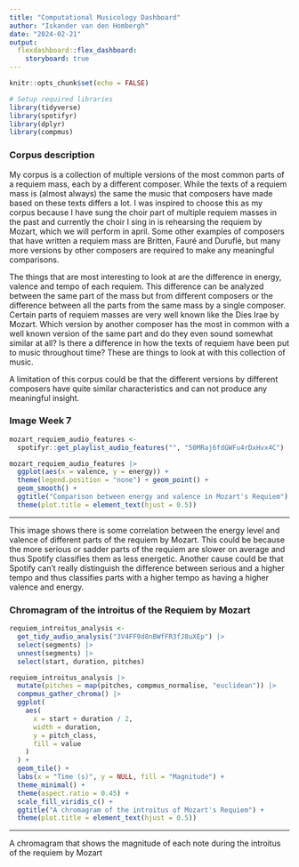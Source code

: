 ```yaml
---
title: "Computational Musicology Dashboard"
author: "Iskander van den Hombergh"
date: "2024-02-21"
output: 
  flexdashboard::flex_dashboard:
    storyboard: true
---
```


```r
knitr::opts_chunk$set(echo = FALSE)

# Setup required libraries
library(tidyverse)
library(spotifyr)
library(dplyr)
library(compmus)
```

### Corpus description

My corpus is a collection of multiple versions of the most common parts of a requiem mass, each by a different composer. While the texts of a requiem mass is (almost always) the same the music that composers have made based on these texts differs a lot. I was inspired to choose this as my corpus because I have sung the choir part of multiple requiem masses in the past and currently the choir I sing in is rehearsing the requiem by Mozart, which we will perform in april. Some other examples of composers that have written a requiem mass are Britten, Fauré and Duruflé, but many more versions by other composers are required to make any meaningful comparisons.

The things that are most interesting to look at are the difference in energy, valence and tempo of each requiem. This difference can be analyzed between the same part of the mass but from different composers or the difference between all the parts from the same mass by a single composer. Certain parts of requiem masses are very well known like the Dies Irae by Mozart. Which version by another composer has the most in common with a well known version of the same part and do they even sound somewhat similar at all? Is there a difference in how the texts of requiem have been put to music throughout time? These are things to look at with this collection of music.

A limitation of this corpus could be that the different versions by different composers have quite similar characteristics and can not produce any meaningful insight.

### Image Week 7

```r
mozart_requiem_audio_features <-
  spotifyr::get_playlist_audio_features("", "50MRaj6fdGWFu4rDxHvx4C")

mozart_requiem_audio_features |>
  ggplot(aes(x = valence, y = energy)) +
  theme(legend.position = "none") + geom_point() +
  geom_smooth() +
  ggtitle("Comparison between energy and valence in Mozart's Requiem") +
  theme(plot.title = element_text(hjust = 0.5))
```

***

This image shows there is some correlation between the energy level and valence of different parts of the requiem by Mozart. This could be because the more serious or sadder parts of the requiem are slower on average and thus Spotify classifies them as less energetic. Another cause could be that Spotify can't really distinguish the difference between serious and a higher tempo and thus classifies parts with a higher tempo as having a higher valence and energy.


### Chromagram of the introitus of the Requiem by Mozart

```r
requiem_introitus_analysis <-
  get_tidy_audio_analysis("3V4FF9d8nBWfFR3fJ8uXEp") |>
  select(segments) |>
  unnest(segments) |>
  select(start, duration, pitches)

requiem_introitus_analysis |>
  mutate(pitches = map(pitches, compmus_normalise, "euclidean")) |>
  compmus_gather_chroma() |>
  ggplot(
    aes(
      x = start + duration / 2,
      width = duration,
      y = pitch_class,
      fill = value
    )
  ) +
  geom_tile() +
  labs(x = "Time (s)", y = NULL, fill = "Magnitude") +
  theme_minimal() +
  theme(aspect.ratio = 0.45) +
  scale_fill_viridis_c() +
  ggtitle("A chromagram of the introitus of Mozart's Requiem") +
  theme(plot.title = element_text(hjust = 0.5))
```

***

A chromagram that shows the magnitude of each note during the introitus of the requiem by Mozart